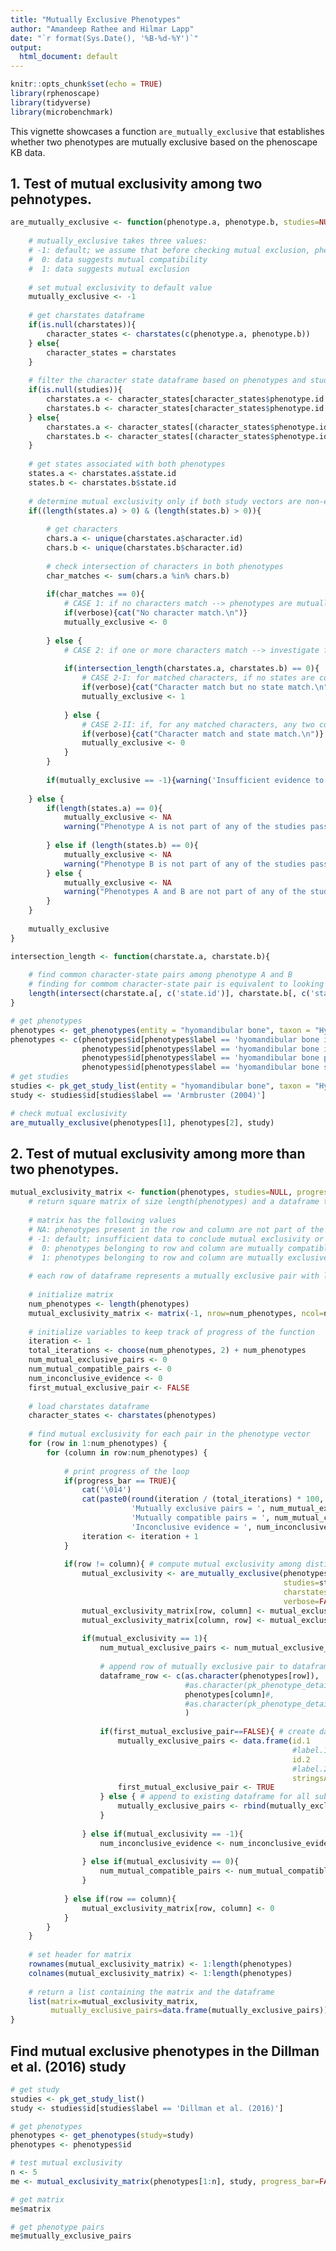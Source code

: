```yaml
---
title: "Mutually Exclusive Phenotypes"
author: "Amandeep Rathee and Hilmar Lapp"
date: "`r format(Sys.Date(), '%B-%d-%Y')`"
output:
  html_document: default
---
```


```r
knitr::opts_chunk$set(echo = TRUE)
library(rphenoscape)
library(tidyverse)
library(microbenchmark)
```


This vignette showcases a function `are_mutually_exclusive` that establishes whether two phenotypes are mutually exclusive based on the phenoscape KB data.


## 1. Test of mutual exclusivity among two pehnotypes. 

```r

are_mutually_exclusive <- function(phenotype.a, phenotype.b, studies=NULL, charstates=NULL, verbose=FALSE){
    
    # mutually_exclusive takes three values:
    # -1: default; we assume that before checking mutual exclusion, phenotypes are neither mutually exclusive nor mutually compatible
    #  0: data suggests mutual compatibility
    #  1: data suggests mutual exclusion
    
    # set mutual exclusivity to default value
    mutually_exclusive <- -1
    
    # get charstates dataframe
    if(is.null(charstates)){
        character_states <- charstates(c(phenotype.a, phenotype.b))
    } else{
        character_states = charstates
    }
    
    # filter the character state dataframe based on phenotypes and studies (optional)
    if(is.null(studies)){
        charstates.a <- character_states[character_states$phenotype.id == phenotype.a, ]
        charstates.b <- character_states[character_states$phenotype.id == phenotype.b, ]    
    } else{
        charstates.a <- character_states[(character_states$phenotype.id == phenotype.a) & (character_states$study.id %in% studies), ]
        charstates.b <- character_states[(character_states$phenotype.id == phenotype.b) & (character_states$study.id %in% studies), ]   
    }
    
    # get states associated with both phenotypes
    states.a <- charstates.a$state.id
    states.b <- charstates.b$state.id
    
    # determine mutual exclusivity only if both study vectors are non-empty
    if((length(states.a) > 0) & (length(states.b) > 0)){ 
        
        # get characters
        chars.a <- unique(charstates.a$character.id)
        chars.b <- unique(charstates.b$character.id)
        
        # check intersection of characters in both phenotypes
        char_matches <- sum(chars.a %in% chars.b)
        
        if(char_matches == 0){ 
            # CASE 1: if no characters match --> phenotypes are mutually compatible
            if(verbose){cat("No character match.\n")}
            mutually_exclusive <- 0
            
        } else { 
            # CASE 2: if one or more characters match --> investigate further
            
            if(intersection_length(charstates.a, charstates.b) == 0){
                # CASE 2-I: for matched characters, if no states are common among the matched characters --> phenotypes are mutually exclusive
                if(verbose){cat("Character match but no state match.\n")}
                mutually_exclusive <- 1
                
            } else {
                # CASE 2-II: if, for any matched characters, any two corresponding states match --> phenotypes are mutually compatible
                if(verbose){cat("Character match and state match.\n")}
                mutually_exclusive <- 0
            }
        }
        
        if(mutually_exclusive == -1){warning('Insufficient evidence to determine mutual exclusivity.')}  
        
    } else {
        if(length(states.a) == 0){
            mutually_exclusive <- NA
            warning("Phenotype A is not part of any of the studies passed. Both phenotypes are required to be part of at least one study.")
            
        } else if (length(states.b) == 0){
            mutually_exclusive <- NA
            warning("Phenotype B is not part of any of the studies passed. Both phenotypes are required to be part of at least one study.")
        } else {
            mutually_exclusive <- NA
            warning("Phenotypes A and B are not part of any of the studies passed. Both phenotypes are required to be part of at least one study.")
        }
    }
    
    mutually_exclusive
}

intersection_length <- function(charstate.a, charstate.b){
    
    # find common character-state pairs among phenotype A and B
    # finding for commom character-state pair is equivalent to looking for common state ids because state ids are unique
    length(intersect(charstate.a[, c('state.id')], charstate.b[, c('state.id')]))
}

```


```r
# get phenotypes
phenotypes <- get_phenotypes(entity = "hyomandibular bone", taxon = "Hypancistrus")
phenotypes <- c(phenotypes$id[phenotypes$label == 'hyomandibular bone in contact with prootic bone'],
                phenotypes$id[phenotypes$label == 'hyomandibular bone in contact with quadrate bone'],
                phenotypes$id[phenotypes$label == 'hyomandibular bone position opercle'],
                phenotypes$id[phenotypes$label == 'hyomandibular bone structure metapterygoid'])
# get studies
studies <- pk_get_study_list(entity = "hyomandibular bone", taxon = "Hypancistrus")
study <- studies$id[studies$label == 'Armbruster (2004)']

# check mutual exclusivity
are_mutually_exclusive(phenotypes[1], phenotypes[2], study)

```


## 2. Test of mutual exclusivity among more than two phenotypes. 

```r

mutual_exclusivity_matrix <- function(phenotypes, studies=NULL, progress_bar=TRUE){
    # return square matrix of size length(phenotypes) and a dataframe that contains mutual exclusive pairs of phenotypes
    
    # matrix has the following values
    # NA: phenotypes present in the row and column are not part of the studies provided
    # -1: default; insufficient data to conclude mutual exclusivity or compatibility
    #  0: phenotypes belonging to row and column are mutually compatible
    #  1: phenotypes belonging to row and column are mutually exclusive
    
    # each row of dataframe represents a mutually exclusive pair with label and ids of both phenotypes
    
    # initialize matrix
    num_phenotypes <- length(phenotypes)
    mutual_exclusivity_matrix <- matrix(-1, nrow=num_phenotypes, ncol=num_phenotypes)
    
    # initialize variables to keep track of progress of the function
    iteration <- 1
    total_iterations <- choose(num_phenotypes, 2) + num_phenotypes
    num_mutual_exclusive_pairs <- 0
    num_mutual_compatible_pairs <- 0
    num_inconclusive_evidence <- 0
    first_mutual_exclusive_pair <- FALSE
    
    # load charstates dataframe
    character_states <- charstates(phenotypes)
    
    # find mutual exclusivity for each pair in the phenotype vector
    for (row in 1:num_phenotypes) {
        for (column in row:num_phenotypes) {
            
            # print progress of the loop
            if(progress_bar == TRUE){
                cat('\014')
                cat(paste0(round(iteration / (total_iterations) * 100, 4), '% completed\n', 
                           'Mutually exclusive pairs = ', num_mutual_exclusive_pairs, '\n',
                           'Mutually compatible pairs = ', num_mutual_compatible_pairs, '\n',
                           'Inconclusive evidence = ', num_inconclusive_evidence, '\n'))
                iteration <- iteration + 1
            }
            
            if(row != column){ # compute mutual exclusivity among distinct phenotypes only
                mutual_exclusivity <- are_mutually_exclusive(phenotypes[row], phenotypes[column], 
                                                             studies=studies,
                                                             charstates=character_states,
                                                             verbose=FALSE)
                mutual_exclusivity_matrix[row, column] <- mutual_exclusivity
                mutual_exclusivity_matrix[column, row] <- mutual_exclusivity
                
                if(mutual_exclusivity == 1){
                    num_mutual_exclusive_pairs <- num_mutual_exclusive_pairs + 1
                    
                    # append row of mutually exclusive pair to dataframe
                    dataframe_row <- c(as.character(phenotypes[row]), 
                                       #as.character(pk_phenotype_detail(phenotypes[row])[, c('label')]),
                                       phenotypes[column]#, 
                                       #as.character(pk_phenotype_detail(phenotypes[column])[, c('label')])
                                       )
                    
                    if(first_mutual_exclusive_pair==FALSE){ # create dataframe if first mutually exclusive pair
                        mutually_exclusive_pairs <- data.frame(id.1    = dataframe_row[1],
                                                               #label.1 = dataframe_row[2],
                                                               id.2    = dataframe_row[3],
                                                               #label.2 = dataframe_row[4],
                                                               stringsAsFactors = FALSE)
                        first_mutual_exclusive_pair <- TRUE
                    } else { # append to existing dataframe for all subsequent mutually exclusive pairs
                        mutually_exclusive_pairs <- rbind(mutually_exclusive_pairs, dataframe_row)
                    }
                
                } else if(mutual_exclusivity == -1){
                    num_inconclusive_evidence <- num_inconclusive_evidence + 1
                
                } else if(mutual_exclusivity == 0){
                    num_mutual_compatible_pairs <- num_mutual_compatible_pairs + 1
                }
                
            } else if(row == column){
                mutual_exclusivity_matrix[row, column] <- 0
            }
        }
    }
    
    # set header for matrix
    rownames(mutual_exclusivity_matrix) <- 1:length(phenotypes)
    colnames(mutual_exclusivity_matrix) <- 1:length(phenotypes)
    
    # return a list containing the matrix and the dataframe
    list(matrix=mutual_exclusivity_matrix, 
         mutually_exclusive_pairs=data.frame(mutually_exclusive_pairs))
}

```


## Find mutual exclusive phenotypes in the Dillman et al. (2016) study

```r
# get study
studies <- pk_get_study_list()
study <- studies$id[studies$label == 'Dillman et al. (2016)']

# get phenotypes
phenotypes <- get_phenotypes(study=study)
phenotypes <- phenotypes$id

# test mutual exclusivity
n <- 5
me <- mutual_exclusivity_matrix(phenotypes[1:n], study, progress_bar=FALSE)

# get matrix
me$matrix

# get phenotype pairs
me$mutually_exclusive_pairs

```

